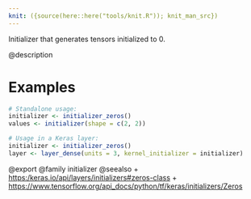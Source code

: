 ```yaml
---
knit: ({source(here::here("tools/knit.R")); knit_man_src})
---
```

Initializer that generates tensors initialized to 0.

@description

# Examples
```r
# Standalone usage:
initializer <- initializer_zeros()
values <- initializer(shape = c(2, 2))
```

```r
# Usage in a Keras layer:
initializer <- initializer_zeros()
layer <- layer_dense(units = 3, kernel_initializer = initializer)
```

@export
@family initializer
@seealso
+ <https:/keras.io/api/layers/initializers#zeros-class>
+ <https://www.tensorflow.org/api_docs/python/tf/keras/initializers/Zeros>
